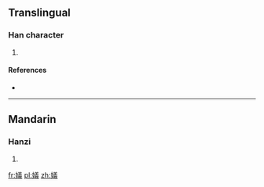 ==Translingual==

===Han character===
{{Han char|rn=38|rad=女|as=13|sn=16|four=|canj=女廿土戈 (VTGI)|ids=⿰[[女]][[義]]}}

# {{defn|Han|sort=女13}}

====References====
* {{Han ref|kx=0272.251|dkj=06794|dj=0540.280|hdz=21085.060|uh=5B1F|ud=23327}}

----

==Mandarin==

===Hanzi===
{{cmn-hanzi|pin=[[yì]] ([[yi4]])|wg=i<sup>4</sup>}}

# {{defn|lang=cmn|sort=女13}}

[[fr:嬟]]
[[pl:嬟]]
[[zh:嬟]]